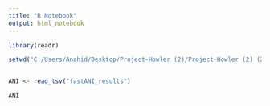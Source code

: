 ---
title: "R Notebook"
output: html_notebook
---

```{r}
library(readr)
```



```{r}
setwd("C:/Users/Anahid/Desktop/Project-Howler (2)/Project-Howler (2) (2)/Project-Howler/R code")


ANI <- read_tsv("fastANI_results")

ANI
```

